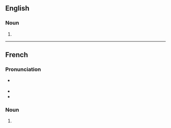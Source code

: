 ==English==

===Noun===
{{head|en|noun plural form}}

# {{plural of|hypercorrection|lang=en}}

----

==French==

===Pronunciation===
* {{fr-muteh}} {{fr-IPA}}
* {{homophones|hypercorrection|lang=fr}}
* {{hyphenation|hy|per|co|rrec|tions|lang=fr}}

===Noun===
{{head|fr|noun plural form|g=f}}

# {{plural of|hypercorrection|lang=fr}}